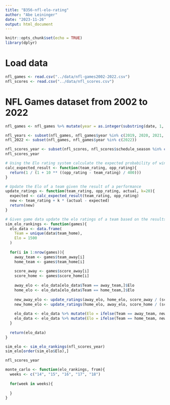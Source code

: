 ```yaml
---
title: "B356-nfl-elo-rating"
author: "Abe Leininger"
date: "2023-11-26"
output: html_document
---
```


```r
knitr::opts_chunk$set(echo = TRUE)
library(dplyr)
```

# Load data

```r
nfl_games <- read.csv("../data/nfl-games2002-2022.csv")
nfl_scores <- read.csv("../data/nfl_scores.csv")
```

# NFL Games dataset from 2002 to 2022

```r
nfl_games <- nfl_games %>% mutate(year = as.integer(substring(date, 1, 4)))
```

```r
nfl_years <- subset(nfl_games, nfl_games$year %in% c(2019, 2020, 2021, 2022))
nfl_2022 <- subset(nfl_games, nfl_games$year %in% c(2022))
```

```r
nfl_scores_year <- subset(nfl_scores, nfl_scores$schedule_season %in% c(2019, 2020, 2021, 2022))
nfl_scores_year
```

```r
# Using the Elo rating system calculate the expected probability of winning between two ratings
calc_expected_result <- function(team_rating, opp_rating){
  return(1 / (1 + 10 ** ((opp_rating - team_rating) / 400))) 
}
```


```r
# Update the Elo of a team given the result of a performance
update_ratings <- function(team_rating, opp_rating, actual, k=20){
  expected <- calc_expected_result(team_rating, opp_rating)
  new <- team_rating + k * (actual - expected)
  return(new)
}
```

```r
# Given game data update the elo ratings of a team based on the results
sim_elo_rankings <- function(games){
  elo_data <- data.frame(
    Team = unique(data$team_home),
    Elo = 1500
  )
  
  for(i in 1:nrow(games)){
    away_team <- games$team_away[i]
    home_team <- games$team_home[i]
    
    score_away <- games$score_away[i]
    score_home <- games$score_home[i]
    
    away_elo <- elo_data[elo_data$Team == away_team,]$Elo
    home_elo <- elo_data[elo_data$Team == home_team,]$Elo
    
    new_away_elo <- update_ratings(away_elo, home_elo, score_away / (score_away + score_home))
    new_home_elo <- update_ratings(home_elo, away_elo, score_home / (score_home + score_away))
    
    elo_data <- elo_data %>% mutate(Elo = ifelse(Team == away_team, new_away_elo, Elo))
    elo_data <- elo_data %>% mutate(Elo = ifelse(Team == home_team, new_home_elo, Elo))
  }
  
  return(elo_data)
}
```

```r
sim_elo <- sim_elo_rankings(nfl_scores_year)
sim_elo[order(sim_elo$Elo),]
```

```r
nfl_scores_year
```

```r
monte_carlo <- function(elo_rankings, from){
  weeks <- c("14", "15", "16", "17", "18")
  
  for(week in weeks){
     
  }
}
```







